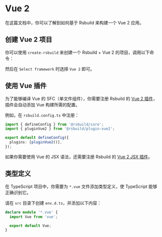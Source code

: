 # Vue 2

在这篇文档中，你可以了解到如何基于 Rsbuild 来构建一个 Vue 2 应用。

## 创建 Vue 2 项目

你可以使用 `create-rsbuild` 来创建一个 Rsbuild + Vue 2 的项目，调用以下命令：


<PackageManagerTabs command="create rsbuild@latest" />

然后在 `Select framework` 时选择 `Vue 2` 即可。

## 使用 Vue 插件

为了能够编译 Vue 的 SFC（单文件组件），你需要注册 Rsbuild 的 [Vue 2 插件](/plugins/list/plugin-vue2)，插件会自动添加 Vue 构建所需的配置。

例如，在 `rsbuild.config.ts` 中注册：

```ts title="rsbuild.config.ts"
import { defineConfig } from '@rsbuild/core';
import { pluginVue2 } from '@rsbuild/plugin-vue2';

export default defineConfig({
  plugins: [pluginVue2()],
});
```

如果你需要使用 Vue 的 JSX 语法，还需要注册 Rsbuild 的 [Vue 2 JSX 插件](/plugins/list/plugin-vue2-jsx)。

## 类型定义

在 TypeScript 项目中，你需要为 `*.vue` 文件添加类型定义，使 TypeScript 能够正确识别它。

请在 `src` 目录下创建 `env.d.ts`，并添加以下内容：

```ts title="src/env.d.ts"
declare module '*.vue' {
  import Vue from 'vue';

  export default Vue;
}
```


<DeployApp />
